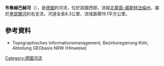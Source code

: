 {{Coord|52|2|9.5|N|8|12|33.8|E|display=title}}

'''布魯赫巴赫河'''（{{lang-de|Bruchbach}}），是[[德國|德國]]的河流，位於該國西部，流經[[北萊茵-威斯特法倫州|北萊茵-威斯特法倫州]]，屬於[[黑瑟爾河|黑瑟爾河]]的右支流，河道全長8.3公里，流域面積19.1平方公里。

==參考資料==
* Topographisches Informationsmanagement, Bezirksregierung Köln, Abteilung GEObasis NRW (Hinweise)

{{Germany-geo-stub}}
[[Category:德國河流|Category:德國河流]]